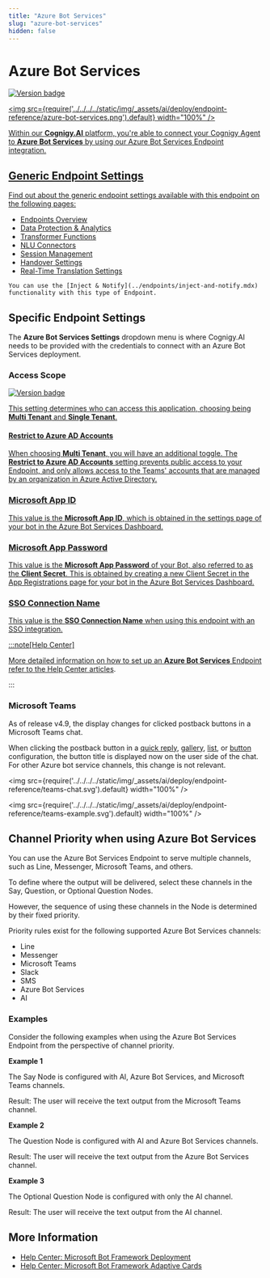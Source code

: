 ```yaml
---
title: "Azure Bot Services" 
slug: "azure-bot-services" 
hidden: false 
---
```



# Azure Bot Services

<a href="../../../release-notes/4.55.mdx" /><img src="https://img.shields.io/badge/Updated in-v4.55-blue.svg" alt="Version badge" />

<img src={require('../../../../static/img/_assets/ai/deploy/endpoint-reference/azure-bot-services.png').default} width="100%" />

<HandoverProviderDeprecation />

Within our **Cognigy.AI** platform, you're able to connect your Cognigy Agent to **Azure Bot Services** by using our Azure Bot Services Endpoint integration.

## Generic Endpoint Settings

Find out about the generic endpoint settings available with this endpoint on the following pages:

- [Endpoints Overview](../endpoints/overview.mdx) 
- [Data Protection & Analytics](../endpoints/data-protection-and-analytics.mdx)
- [Transformer Functions](../endpoints/transformers/transformers.mdx) 
- [NLU Connectors](../../empower/nlu/external/nlu-connectors.mdx)
- [Session Management](../endpoints/session-management.mdx)
- [Handover Settings](../endpoints/handover-settings.mdx)
- [Real-Time Translation Settings](../endpoints/real-time-translation-settings.mdx) 

<CollapsibleSection title="Supports Inject & Notify">

    You can use the [Inject & Notify](../endpoints/inject-and-notify.mdx) functionality with this type of Endpoint.

</CollapsibleSection>


## Specific Endpoint Settings

The **Azure Bot Services Settings** dropdown menu is where Cognigy.AI needs to be provided with the credentials to connect with an Azure Bot Services deployment.

### Access Scope

<a href="../../../release-notes/4.55.mdx" /><img src="https://img.shields.io/badge/Added in-v4.55-blue.svg" alt="Version badge" />

This setting determines who can access this application, choosing being **Multi Tenant** and **Single Tenant**.

#### Restrict to Azure AD Accounts

When choosing **Multi Tenant**, you will have an additional toggle.
The **Restrict to Azure AD Accounts** setting prevents public access to your Endpoint,
and only allows access to the Teams' accounts that are managed by an organization in Azure Active Directory.

### Microsoft App ID

This value is the **Microsoft App ID**, which is obtained in the settings page of your bot in the Azure Bot Services Dashboard.

### Microsoft App Password

This value is the **Microsoft App Password** of your Bot, also referred to as the **Client Secret**. This is obtained by creating a new Client Secret in the App Registrations page for your bot in the Azure Bot Services Dashboard.

### SSO Connection Name

This value is the **SSO Connection Name** when using this endpoint with an SSO integration.

:::note[Help Center]

  More detailed information on how to set up an **Azure Bot Services** Endpoint refer to the [Help Center articles](https://support.cognigy.com/hc/en-us/articles/360016183720).

:::


### Microsoft Teams

As of release v4.9, the display changes for clicked postback buttons in a Microsoft Teams chat. 

When clicking the postback button in a [quick reply](../../resource/node-reference/basic/say.mdx), [gallery](../../resource/node-reference/basic/say.mdx), [list](../../resource/node-reference/basic/say.mdx), or [button](../../resource/node-reference/basic/say.mdx) configuration, the button title is displayed now on the user side of the chat. For other Azure bot service channels, this change is not relevant.

<img src={require('../../../../static/img/_assets/ai/deploy/endpoint-reference/teams-chat.svg').default} width="100%" />

<img src={require('../../../../static/img/_assets/ai/deploy/endpoint-reference/teams-example.svg').default} width="100%" />

## Channel Priority when using Azure Bot Services

You can use the Azure Bot Services Endpoint to serve multiple channels, such as Line, Messenger, Microsoft Teams, and others. 

To define where the output will be delivered, select these channels in the Say, Question, or Optional Question Nodes. 

However, the sequence of using these channels in the Node is determined by their fixed priority.

Priority rules exist for the following supported Azure Bot Services channels:

- Line
- Messenger
- Microsoft Teams
- Slack
- SMS
- Azure Bot Services
- AI

### Examples

Consider the following examples when using the Azure Bot Services Endpoint from the perspective of channel priority.

**Example 1**

The Say Node is configured with AI, Azure Bot Services, and Microsoft Teams channels.

Result: The user will receive the text output from the Microsoft Teams channel.

**Example 2**

The Question Node is configured with AI and Azure Bot Services channels.

Result: The user will receive the text output from the Azure Bot Services channel.

**Example 3**

The Optional Question Node is configured with only the AI channel.

Result: The user will receive the text output from the AI channel.

## More Information
- [Help Center: Microsoft Bot Framework Deployment ](https://support.cognigy.com/hc/en-us/articles/360016183720-Microsoft-Bot-Framework-Deploy-an-Endpoint)
- [Help Center: Microsoft Bot Framework Adaptive Cards](https://support.cognigy.com/hc/en-us/articles/360016184000-Microsoft-Bot-Framework-Using-Adaptive-Cards)